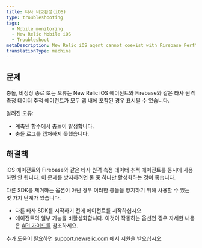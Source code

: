 ```yaml
---
title: 타사 비호환성(iOS)
type: troubleshooting
tags:
  - Mobile monitoring
  - New Relic Mobile iOS
  - Troubleshoot
metaDescription: New Relic iOS agent cannot coexist with Firebase PerfMon SDK
translationType: machine
---
```


## 문제

충돌, 비정상 종료 또는 오류는 New Relic iOS 에이전트와 Firebase와 같은 타사 원격 측정 데이터 추적 에이전트가 모두 앱 내에 포함된 경우 표시될 수 있습니다.

알려진 오류:

* 계측된 함수에서 충돌이 발생합니다.
* 충돌 로그를 캡처하지 못했습니다.

## 해결책

iOS 에이전트와 Firebase와 같은 타사 원격 측정 데이터 추적 에이전트를 동시에 사용하면 안 됩니다. 이 문제를 방지하려면 둘 중 하나만 활성화하는 것이 좋습니다.

다른 SDK를 제거하는 옵션이 아닌 경우 이러한 충돌을 방지하기 위해 사용할 수 있는 몇 가지 단계가 있습니다.

* 다른 타사 SDK를 시작하기 전에 에이전트를 시작하십시오.
* 에이전트의 일부 기능을 비활성화합니다. 이것이 작동하는 옵션인 경우 자세한 내용은 [API 가이드를](/docs/mobile-monitoring/new-relic-mobile-ios/ios-sdk-api/ios-agent-configuration-feature-flags) 참조하세요.

추가 도움이 필요하면 [support.newrelic.com](https://support.newrelic.com) 에서 지원을 받으십시오.